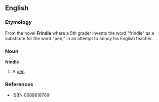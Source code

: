 ==English==

===Etymology===
From the novel '''Frindle''' where a 5th grader invents the word "frindle" as a substitute for the word "pen," in an attempt to annoy his English teacher.

===Noun===
'''frindle'''
# A [[pen]].

===References===
*ISBN 0689818769
{{rfd}}